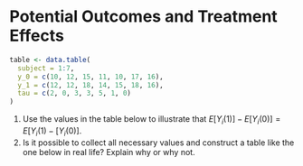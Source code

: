 # Potential Outcomes and Treatment Effects 

```r
table <- data.table(
  subject = 1:7, 
  y_0 = c(10, 12, 15, 11, 10, 17, 16), 
  y_1 = c(12, 12, 18, 14, 15, 18, 16),
  tau = c(2, 0, 3, 3, 5, 1, 0)
)
```

1. Use the values in the table below to illustrate that $E[Y_i(1)]-E[Y_i(0)] = E[Y_i(1)- [Y_i(0)]$.
2. Is it possible to collect all necessary values and construct a table like the one below in real life? Explain why or why not. 

